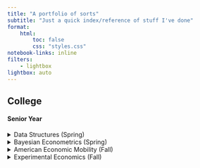 ```yaml
---
title: "A portfolio of sorts"
subtitle: "Just a quick index/reference of stuff I've done"
format: 
    html: 
        toc: false
        css: "styles.css"
notebook-links: inline
filters: 
    - lightbox
lightbox: auto
---
```




## College

#### Senior Year 

<details>
    <summary>Data Structures (Spring)</summary>
    
    [Github](https://github.com/lizdotsh/Data-Structures-Projects)
    <table class="data-struct-table">
    <caption>Projects from my data structures course. Details in the github, but direct links to the individual projects below:</caption>
    <tr>
        <th >Project</th>
        <th>Description</th>
    </tr>
    <tr>
        <td> [P1 - Sorting Methods](https://github.com/lizdotsh/Data-Structures-Projects/tree/main/P1-Sorting-Methods) </td>
        <td> This project compared sorting methods by using the .cover files generated in python. </td>
    </tr>
    <tr>
        <td> [P2 - Double Linked List](https://github.com/lizdotsh/Data-Structures-Projects/tree/main/P1-Sorting-Methods) </td>
        <td> Simple implimentation of a doubly linked list. </td>
    </tr>
    <tr>
        <td> [P3 - Deque and Hanoi](https://github.com/lizdotsh/Data-Structures-Projects/tree/main/P3-Deque-and-Hanoi)</td>
        <td> Basically is just an extension of double linked list, a deque implimentation, a towers of hanoi implimentationm, and a lot of tests.</td>
    </tr>
    <tr>
        <td> [P4 - AVL Tree](https://github.com/lizdotsh/Data-Structures-Projects/tree/main/P4-AVL-Tree) </td>
        <td> Implimentation of a self balancing AVL Tree, and testing to go with it </td>
    </tr>
    </table>

    

</details>

<details>
    <summary>Bayesian Econometrics (Spring)</summary>
    <p>
    <b>Final Project</b>
    <table class="bayes"> <tr> 
    <td> [Notebook and Writeup](assets/bayesian_pymc_linked_census_proj/elizabeth_goodwin_final.ipynb)</td> 
    <td>[Github](https://github.com/lizdotsh/bayesian_pymc_linked_census_proj)</td>
    </tr> </table>

    This was made as a final project for my Bayesian econometrics class. All of the useful info is in the notebook.If any of the comments or anything are confusing, it's probably because of the target audience (my professor).

    <details> 
    <summary> TL;DR </summary>
    <ul>
    <li>It uses a full count census dataset, so I wouldn't try to run it. It took a long, long time to run on A100s. I did include a way (and the raw dataset) to run it using just a sample percentage of the dataset, though.</li>

    <li>A lot of the processing is done in duckdb, and I did not include the database in the repo. the full size of is gigantic, far too big for github. I included the cut down samples after processing, though.</li>

    <li>Jupyter could not load a large number of the figures without crashing, so they are all in the /figures directory. the chains of the models are also in .nc form in the /chains directory. I normally dislike jupyter because it is messy like this, but was a project requirement for me.</li>

    <li>There are a lot of comments in the notebook, but I did not include a lot of the code that was used to generate the figures. I did include the code for the figures that were generated in python, though.</li>

    </ul>
    </details>
</p>
</details>
     
    
<details>
<summary>American Economic Mobility (Fall)</summary>
Papers and figures from my American Economic Mobility class.

<table class="bayes"> <tr> 
<td> [Github](https://github.com/lizdotsh/american-economic-mobility)</td>
</tr> </table>
<b> Final Project </b>: 

A paper on the regional demographic and mobility trends in Virginia. Very similar to the dataset used on the bayesian model above, this is the first paper I used it with. Basically analysis of linked census microdata from 17th century full count decennial censuses. This has been unchanged since it's creation and I made it rushing last minute before the deadline, so keep that in mind ahah. 

<table class="bayes"> <tr> 
<td> [Term Paper](assets/american-economic-mobility/term_paper/term_paper.pdf)</td>
<td>[Code (very messy...)](https://github.com/lizdotsh/american-economic-mobility/blob/main/term_paper/detailed_dive_code.qmd)
</tr> </table>

<b> Dubois Project: </b>

An assignment to recreate our own visualizations based on W.E.B. Dubois' famous visualizations from the 1900 Paris Exposition. The code used to generate all this can be found [here](assets/american-economic-mobility/dubois/GOODWIN-source-code.html) and some notes about it can be found [here](assets/american-economic-mobility/dubois/GOODWIN-figure-notes.pdf).

::: {.panel-tabset}

### Migration Recreation

This recreates it almost exactly but using the full 1900 census instead. 

![Dubois Migration](assets/american-economic-mobility/dubois/lot-11931-no-08-GOODWIN.jpg)

### Demographics Recreation
This recreates a population pyramid he made, but this time using modern data. 
![Dubois Demographics](assets/american-economic-mobility/dubois/lot-11931-no-53-GOODWIN.jpg)

### Original (Inspired)
A totally modern graphic I made in the same project. 
![Dubois Demographics](assets/american-economic-mobility/dubois/original-GOODWIN.jpg)

:::


</details>

<details>
<summary>Experimental Economics (Fall)</summary>


<b> Custom Otree Game </b>

<table class="bayes"> <tr>
<td> [Github](https://github.com/lizdotsh/otree) </td>
<td> [Presentation of findings](https://docs.google.com/presentation/d/1oAIrXfzF234GycNY1PsgXXbmuSC5Ey7Hsli-W_Yckcg/edit?usp=sharing) </td>
</tr> </table>

Created a custom otree UI to power an experiment run in my experimental economics class. Whole thing was hosted on heroku. 

(Note: this was not normal for the class. I just made my own thing since the software everyone else used was horrible.)

This was technically a group project I frankly I did almost all the work (and all of this part of it for sure). 

Also, there was a lot of weird trickery I did with symlinks when making it, so the github repo is a little weird. Basically `public_goods/__init.__.py` programmatically renders depending on the name of the directory it's in, which depends on the symlink. So I wrote the stuff once to create multiple games. There are definitely better ways to do this, but I was in a rush and it worked.



#### Junior Year

<details>
<summary> Intermediate Macroeconomics (Fall) </summary>

<table class="macro-table">
    <caption>Assignments from my Intermediate Macro Class. Details in the [github](https://github.com/lizdotsh/intermediate-macro-projects/), but direct links to the individual projects below:</caption>
    <tr>
        <th>PDF</th>
        <th>Code</th>
        <th>Description</th>
    </tr>
    <tr>
        <td> [Assignment 1](assets/intermediate-macro-projects/Assignment%201/final.pdf) </td>
        <td> [Code](assets/intermediate-macro-projects/Assignment%201/scratch.ipynb) </td>
        <td>Graphed and wrote up some inflation figures in python.</td>
    </tr>
    <tr>
        <td> [Assignment 2](assets/intermediate-macro-projects/Assignment%202/Assignment%202.pdf) </td>
        <td> [Code](assets/intermediate-macro-projects/Assignment%202/data.ipynb)</td>
        <td>Graphed T-bill and GDP forecasting data in python, also includes writeup.</td>
    </tr>
    <tr>
        <td> [Assignment 3](assets/intermediate-macro-projects/Assignment%203/Data3.pdf) </td>
        <td> [Code](https://github.com/lizdotsh/intermediate-macro-projects/blob/main/Assignment%203/Data3.Rmd)</td> 
        <td>This was first 'data project'. had to answer a bunch of data related questions about GDP data by looking into the details of the data. All done in R/R markdown.</td>
    </tr>
    <tr>
        <td> [Assignment 4](assets/intermediate-macro-projects/Assignment%204/PS4.pdf) </td>
        <td> [Code](https://github.com/lizdotsh/intermediate-macro-projects/blob/main/Assignment%204/PS4.Rmd)</td>
        <td>Problem set. I don't have the original problems but I copied all the written ones in the PDF. All done in R markdown. Includes a bunch of custom LaTeX graphics (not part of the assignment, I was just showing off lol)</td>
    </tr>
    <tr>
        <td> [Assignment 5](assets/intermediate-macro-projects/Assignment%205/PS5---Macro.pdf) </td>
        <td> [Code](https://github.com/lizdotsh/intermediate-macro-projects/blob/main/Assignment%205/PS5%20-%20Macro.Rmd)</td>
        <td>Another, different problem set. Answered a bunch of theoretical macro questions and made a bunch of latex graphics. All in R markdown.</td>
    </tr>
</table>
<details>
<summary>Note:</summary>
None of these projects were intended to involve actual programming and were supposed to be done in excel. I just intentionally replicated everything in a mix of R and Python so I could learn R/Python better. As this was much more of a first learning experience, this is from when I was very inexperienced and please take any bad code with grain of salt. I had only lightly used python before this class, and had never in my life used R before. Also did a lot of LaTeX graphics and equations, as most of the non-graph related assignments were intended to be done by hand (I wanted to show off).

</details>

</details>

<details>
<summary> Econometrics (Fall) </summary>

Easily my favorite class I have ever taken, made me fall in love with econ/stats. Unfortunately, I didn't keep track of all the files that well. They are also spread between stata, R, and python. Everything was assigned in stata, but I redid most of the assignments in R or Python to learn them better.

Anyways, here is what I have: 

<b> Assignment 2 </b>
Problem set on various datasets. All done in python (note: I was very bad at python back then).
<ul>
    <li>[Main Notebook](assets/Econometrics-assignments/Assignment%202/nhgis.ipynb)</li>
    <li>[Secondary Notebook](assets/Econometrics-assignments/Assignment%202/stuff.ipynb)</li>
    <li>[Instructions](assets/Econometrics-assignments/Assignment%202/Assignment2_instructions.pdf)</li>
    <li>[Github](https://github.com/lizdotsh/Econometrics-assignments/tree/main/Assignment%202) </li>
</ul>

<b> Assignment 3 </b>
Assignment on old faithful geyser data, intergenerational mobility, and robberies in chicago. All done in R and stata. 
<ul>
    <li>[Writeup, code, and figures (pdf)](assets/Econometrics-assignments/Assignment%203/assignment3.pdf) </li>
    <li>[Instructions](assets/Econometrics-assignments/Assignment%203/Assignment3_Instructions.pdf)</li>
    <li>[Github](https://github.com/lizdotsh/Econometrics-assignments/tree/main/Assignment%203) </li>

</ul>

<b> Assignment 4 </b> 
Assignment on predicting credit scores, the potential outcomes model, and a few other things. All done in R (and a bit of stata).
<ul>
    <li>[Writeup](assets/Econometrics-assignments/Assignment%204/Assignment%204.pdf)</li>
    <li>[Instructions](assets/Econometrics-assignments/Assignment%204/Assignment4_Instructions.pdf)</li>
    <li>[Code](https://github.com/lizdotsh/Econometrics-assignments/blob/main/Assignment%204/Assignment%204.Rmd)</li>
</ul>

<b> Assignment 5 </b>
Similar to previous. About castle doctrine natural experiments, class sizes and student performance, and research design. All done in R and Stata.
<ul>
    <li>[Writeup](assets/Econometrics-assignments/Assignment%205/Assignment5-econ308.pdf)</li>
    <li>[Instructions](assets/Econometrics-assignments/Assignment%205/Assignment5_instructions.pdf)</li>
    <li>[Github](https://github.com/lizdotsh/Econometrics-assignments/tree/main/Assignment%205) </li>
    <li>[Code](https://github.com/lizdotsh/Econometrics-assignments/blob/main/Assignment%205/Assignment5-econ308.Rmd)</li>
</ul>

<b>Final Exam</b>
I just did my final exam in R markdown and LaTeX instead of by hand as it was a remote thing. Everyone else did by hand for the most part. Don't have access to the exam itself anymore. I also got the highest grade in the class. 

<ul>
    <li>[Final Exam Writeup](assets/Econometrics-assignments/Final/Final.pdf)</li>
    <li>[Github](https://github.com/lizdotsh/Econometrics-assignments/blob/main/Final)</li>
    <li>[Code](https://github.com/lizdotsh/Econometrics-assignments/blob/main/Final/Final.Rmd)</li>
</ul>

</details>

#### Sophmore Year

#### Freshman Year

